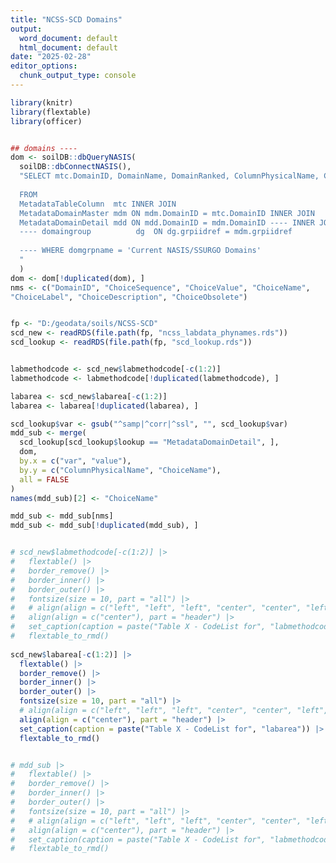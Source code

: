 ```yaml
---
title: "NCSS-SCD Domains"
output:
  word_document: default
  html_document: default
date: "2025-02-28"
editor_options:
  chunk_output_type: console
---
```



```r
library(knitr)
library(flextable)
library(officer)


## domains ----
dom <- soilDB::dbQueryNASIS(
  soilDB::dbConnectNASIS(), 
  "SELECT mtc.DomainID, DomainName, DomainRanked, ColumnPhysicalName, ColumnLogicalName, ColumnLabel, ColumnDescription, UnitsofMeasureUnabbreviated, UnitsofMeasureAbbreviated, ChoiceSequence, ChoiceValue, ChoiceName, ChoiceLabel, ChoiceDescription, ChoiceObsolete
  
  FROM
  MetadataTableColumn  mtc INNER JOIN
  MetadataDomainMaster mdm ON mdm.DomainID = mtc.DomainID INNER JOIN
  MetadataDomainDetail mdd ON mdd.DomainID = mdm.DomainID ---- INNER JOIN
  ---- domaingroup          dg  ON dg.grpiidref = mdm.grpiidref
  
  ---- WHERE domgrpname = 'Current NASIS/SSURGO Domains'
  "
  )
dom <- dom[!duplicated(dom), ]
nms <- c("DomainID", "ChoiceSequence", "ChoiceValue", "ChoiceName", 
"ChoiceLabel", "ChoiceDescription", "ChoiceObsolete")


fp <- "D:/geodata/soils/NCSS-SCD"
scd_new <- readRDS(file.path(fp, "ncss_labdata_phynames.rds"))
scd_lookup <- readRDS(file.path(fp, "scd_lookup.rds"))


labmethodcode <- scd_new$labmethodcode[-c(1:2)]
labmethodcode <- labmethodcode[!duplicated(labmethodcode), ]

labarea <- scd_new$labarea[-c(1:2)]
labarea <- labarea[!duplicated(labarea), ]

scd_lookup$var <- gsub("^samp|^corr|^ssl", "", scd_lookup$var)
mdd_sub <- merge(
  scd_lookup[scd_lookup$lookup == "MetadataDomainDetail", ],
  dom,
  by.x = c("var", "value"),
  by.y = c("ColumnPhysicalName", "ChoiceName"),
  all = FALSE
)
names(mdd_sub)[2] <- "ChoiceName"

mdd_sub <- mdd_sub[nms]
mdd_sub <- mdd_sub[!duplicated(mdd_sub), ]


# scd_new$labmethodcode[-c(1:2)] |>
#   flextable() |> 
#   border_remove() |> 
#   border_inner() |> 
#   border_outer() |> 
#   fontsize(size = 10, part = "all") |>
#   # align(align = c("left", "left", "left", "center", "center", "left", "left"), part = "body") |>
#   align(align = c("center"), part = "header") |>
#   set_caption(caption = paste("Table X - CodeList for", "labmethodcode")) |>
#   flextable_to_rmd()
  
scd_new$labarea[-c(1:2)] |>
  flextable() |>
  border_remove() |>
  border_inner() |>
  border_outer() |>
  fontsize(size = 10, part = "all") |>
  # align(align = c("left", "left", "left", "center", "center", "left", "left"), part = "body") |>
  align(align = c("center"), part = "header") |>
  set_caption(caption = paste("Table X - CodeList for", "labarea")) |>
  flextable_to_rmd()


# mdd_sub |>
#   flextable() |> 
#   border_remove() |> 
#   border_inner() |> 
#   border_outer() |> 
#   fontsize(size = 10, part = "all") |>
#   # align(align = c("left", "left", "left", "center", "center", "left", "left"), part = "body") |>
#   align(align = c("center"), part = "header") |>
#   set_caption(caption = paste("Table X - CodeList for", "labmethodcode")) |>
#   flextable_to_rmd()


```

